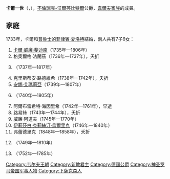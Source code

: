 {{Unreferenced|time=2021-01-30T12:36:28+00:00}}
{{Infobox noble
| name        = 卡爾一世
| image       = Karl I. von Braunschweig.jpg
| succession  = 不倫瑞克-沃爾芬比特爾公爵
| reign       = 1735年 — 1780年
| predecessor = [[斐迪南·阿爾布雷希特二世|斐迪南·阿爾布雷希特二世]]
| successor   = [[卡爾·威廉·斐迪南_(不倫瑞克-沃爾芬比特爾)|卡爾·威廉·斐迪南]]
| birth_date  = {{birth date|1713|8|1|df=yes}}
| birth_place = [[不伦瑞克|不伦瑞克]]
| death_date  = {{death date and age|1780|3|26|1713|8|1|df=yes}}
| death_place = 不倫瑞克
| noble family= [[韋爾夫家族|韋爾夫家族]]
| spouse      = [[普魯士的菲律賓·夏洛特|普魯士的菲律賓·夏洛特]]
| father      = [[斐迪南·阿爾布雷希特二世|斐迪南·阿爾布雷希特二世]]
| mother      = {{link-en|安東妮·阿瑪莉埃 (不倫瑞克-沃爾芬比特爾)|Princess Antoinette of Brunswick-Wolfenbüttel|不倫瑞克-沃爾芬比特爾的安東妮·阿瑪莉埃}}
}}
'''卡爾一世'''（{{lang-de|Karl I.}}，{{bd|1713年|8月1日|1780年|3月26日}}），[[布倫瑞克-沃爾芬比特爾親王國|不倫瑞克-沃爾芬比特爾]]公爵，[[韋爾夫家族|韋爾夫家族]]的成員。

== 家庭 ==
1733年，卡爾和[[普魯士的菲律賓·夏洛特|普魯士的菲律賓·夏洛特]]結婚，兩人共有7子6女：
# [[卡尔·威廉·斐迪南_(不伦瑞克-沃尔芬比特尔)|卡爾·威廉·斐迪南]]（1735年—1806年）
# 格奧爾格·法蘭茲（1736年—1737年），夭折
# {{le|索菲·卡羅琳·瑪麗|Princess Sophie Caroline of Brunswick-Wolfenbüttel}}（1737年—1817年）
# 克里斯蒂安·路德維希（1738年—1742年），夭折
# [[安娜·艾瑪莉亞_(不倫瑞克-沃爾芬比特爾)|安娜·艾瑪莉亞]]（1739年—1807年）
# {{le|腓特烈·奧古斯特 (不倫瑞克-沃爾芬比特爾)|Frederick Augustus, Prince of Brunswick-Wolfenbüttel-Oels|腓特烈·奧古斯特}}（1740年—1805年）
# 阿爾布雷希特·海因里希（1742年—1761年），早逝
# 路易絲（1743年—1744年），夭折
# 威廉·阿道夫（1745年—1770年）
# [[伊莉莎白·克莉絲汀·烏爾里克|伊莉莎白·克莉絲汀·烏爾里克]]（1746年—1840年）
# 弗蕾德里克（1848年—1858年），夭折
# {{le|奧古斯塔·多蘿西亞|Augusta Dorothea, Abbess of Gandersheim}}（1749年—1810年）
# {{le|不倫瑞克-沃爾芬比特爾的利奧波德|Leopold of Brunswick-Wolfenbüttel|利奧波德}}（1752年—1785年）

{{S-start}}
{{S-hou|[[韋爾夫家族|韋爾夫王朝]]|1713年|8月1日|1780年|3月26日}}
{{s-reg}}
{{S-bef|before=[[斐迪南·阿爾布雷希特二世|斐迪南·阿爾布雷希特二世]]}}
{{S-ttl|title=[[不倫瑞克統治者列表|不倫瑞克-貝沃恩公爵]]|years=1735年—1780年}}
{{S-aft|after=[[卡爾·威廉·斐迪南_(不倫瑞克-沃爾芬比特爾)|卡爾·威廉·斐迪南]]}}
{{S-end}}

[[Category:韦尔夫王朝|Category:韦尔夫王朝]]
[[Category:新教君主|Category:新教君主]]
[[Category:德國公爵|Category:德國公爵]]
[[Category:神圣罗马帝国军事人物|Category:神圣罗马帝国军事人物]]
[[Category:下薩克森人|Category:下薩克森人]]